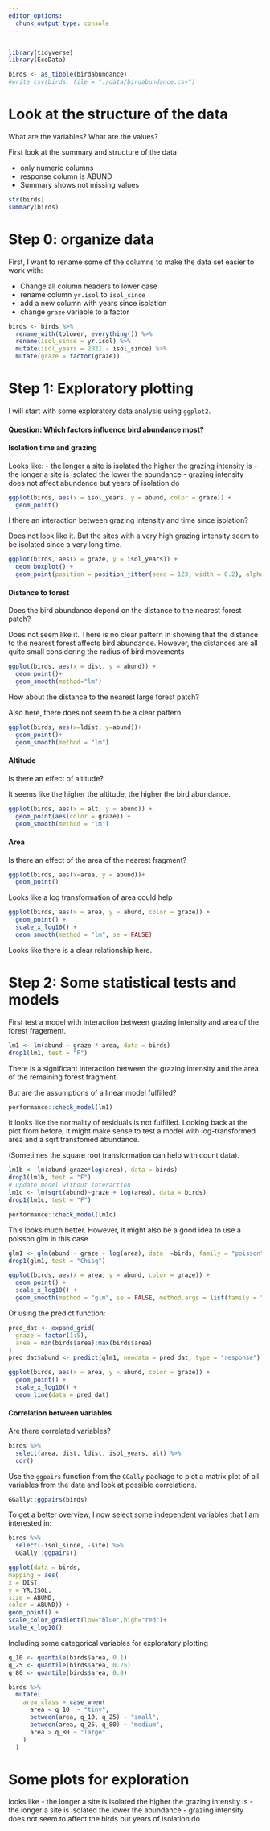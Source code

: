 ```yaml
---
editor_options:
  chunk_output_type: console
---
```


```r

```

```r
library(tidyverse)
library(EcoData)
```

```r
birds <- as_tibble(birdabundance)
#write_csv(birds, file = "./data/birdabundance.csv")
```

# Look at the structure of the data

What are the variables? What are the values?

First look at the summary and structure of the data

- only numeric columns
- response column is ABUND
- Summary shows not missing values

```r
str(birds)
summary(birds)
```

# Step 0: organize data

First, I want to rename some of the columns to make the data set easier to work with:

- Change all column headers to lower case
- rename column `yr.isol` to `isol_since`
- add a new column with years since isolation
- change `graze` variable to a factor

```r
birds <- birds %>% 
  rename_with(tolower, everything()) %>% 
  rename(isol_since = yr.isol) %>% 
  mutate(isol_years = 2021 - isol_since) %>% 
  mutate(graze = factor(graze))
```

# Step 1: Exploratory plotting

I will start with some exploratory data analysis using `ggplot2`.

#### Question: Which factors influence bird abundance most?

#### Isolation time and grazing

Looks like:
-  the longer a site is isolated the higher the grazing intensity is
-  the longer a site is isolated the lower the abundance
-  grazing intensity does not affect abundance but years of isolation do


```r
ggplot(birds, aes(x = isol_years, y = abund, color = graze)) +
  geom_point()
```

I there an interaction between grazing intensity and time since isolation?

Does not look like it. But the sites with a very high grazing intensity seem to be isolated since a very long time.

```r
ggplot(birds, aes(x = graze, y = isol_years)) +
  geom_boxplot() +
  geom_point(position = position_jitter(seed = 123, width = 0.2), alpha = 0.4, color = "cyan4")
```


#### Distance to forest

Does the bird abundance depend on the distance to the nearest forest patch?

Does not seem like it. There is no clear pattern in showing that the distance to the nearest forest 
affects bird abundance. However, the distances are all quite small considering the radius of bird movements

```r
ggplot(birds, aes(x = dist, y = abund)) +
  geom_point()+
  geom_smooth(method="lm")
```

How about the distance to the nearest large forest patch?

Also here, there does not seem to be a clear pattern

```r
ggplot(birds, aes(x=ldist, y=abund))+
  geom_point()+
  geom_smooth(method = "lm")
```

#### Altitude

Is there an effect of altitude?

It seems like the higher the altitude, the higher the bird abundance.

```r
ggplot(birds, aes(x = alt, y = abund)) +
  geom_point(aes(color = graze)) +
  geom_smooth(method = "lm")
```

#### Area

Is there an effect of the area of the nearest fragment?

```r
ggplot(birds, aes(x=area, y = abund))+
  geom_point()
```

Looks like a log transformation of area could help

```r
ggplot(birds, aes(x = area, y = abund, color = graze)) +
  geom_point() +
  scale_x_log10() +
  geom_smooth(method = "lm", se = FALSE)
```

Looks like there is a clear relationship here.

# Step 2: Some statistical tests and models

First test a model with interaction between grazing intensity and area of the forest fragement.

```r
lm1 <- lm(abund ~ graze * area, data = birds)
drop1(lm1, test = "F")
```

There is a significant interaction between the grazing intensity and the area of the remaining forest fragment.

But are the assumptions of a linear model fulfilled?

```r
performance::check_model(lm1)
```

It looks like the normality of residuals is not fulfilled. 
Looking back at the plot from before, it might make sense to test a model with log-transformed area and a sqrt transfomed abundance.

(Sometimes the square root transformation can help with count data).

```r
lm1b <- lm(abund~graze*log(area), data = birds)
drop1(lm1b, test = "F")
# update model without interaction
lm1c <- lm(sqrt(abund)~graze + log(area), data = birds)
drop1(lm1c, test = "F")
```

```r
performance::check_model(lm1c)
```

This looks much better. However, it might also be a good idea to use a poisson glm in this case

```r
glm1 <- glm(abund ~ graze + log(area), data  =birds, family = "poisson")
drop1(glm1, test = "Chisq")
```

```r
ggplot(birds, aes(x = area, y = abund, color = graze)) +
  geom_point() +
  scale_x_log10() +
  geom_smooth(method = "glm", se = FALSE, method.args = list(family = "poisson"))
```

Or using the predict function:

```r
pred_dat <- expand_grid(
  graze = factor(1:5),
  area = min(birds$area):max(birds$area)
)
pred_dat$abund <- predict(glm1, newdata = pred_dat, type = "response")

ggplot(birds, aes(x = area, y = abund, color = graze)) +
  geom_point() +
  scale_x_log10() +
  geom_line(data = pred_dat)
```










#### Correlation between variables

Are there correlated variables?

```r
birds %>% 
  select(area, dist, ldist, isol_years, alt) %>% 
  cor()
```

Use the `ggpairs` function from the `GGally` package to plot a matrix plot of all 
variables from the data and look at possible correlations.

```r
GGally::ggpairs(birds)
```

To get a better overview, I now select some independent variables that I am interested in:

```r
birds %>% 
  select(-isol_since, -site) %>% 
  GGally::ggpairs()
```






```r
ggplot(data = birds,
mapping = aes(
x = DIST,
y = YR.ISOL,
size = ABUND,
color = ABUND)) +
geom_point() +
scale_color_gradient(low="blue",high="red")+
scale_x_log10()
```


Including some categorical variables for exploratory plotting

```r
q_10 <- quantile(birds$area, 0.1)
q_25 <- quantile(birds$area, 0.25)
q_80 <- quantile(birds$area, 0.8)

birds %>% 
  mutate(
    area_class = case_when(
      area < q_10  ~ "tiny",
      between(area, q_10, q_25) ~ "small",
      between(area, q_25, q_80) ~ "medium",
      area > q_80 ~ "large"
    )
  )
```


# Some plots for exploration

looks like
-  the longer a site is isolated the higher the grazing intensity is
-  the longer a site is isolated the lower the abundance
- grazing intensity does not seem to affect the birds but years of isolation do

